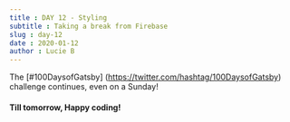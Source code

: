 ```yaml
---
title : DAY 12 - Styling 
subtitle : Taking a break from Firebase 
slug : day-12
date : 2020-01-12
author : Lucie B
---
```


The [#100DaysofGatsby] (https://twitter.com/hashtag/100DaysofGatsby) challenge continues, even on a Sunday! 



#### Till tomorrow, Happy coding! 